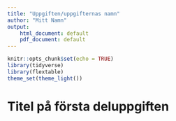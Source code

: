 ```yaml
---
title: "Uppgiften/uppgifternas namn"
author: "Mitt Namn"
output:
    html_document: default
    pdf_document: default
---
```


```r
knitr::opts_chunk$set(echo = TRUE)
library(tidyverse)
library(flextable)
theme_set(theme_light())
```

# Titel på första deluppgiften
